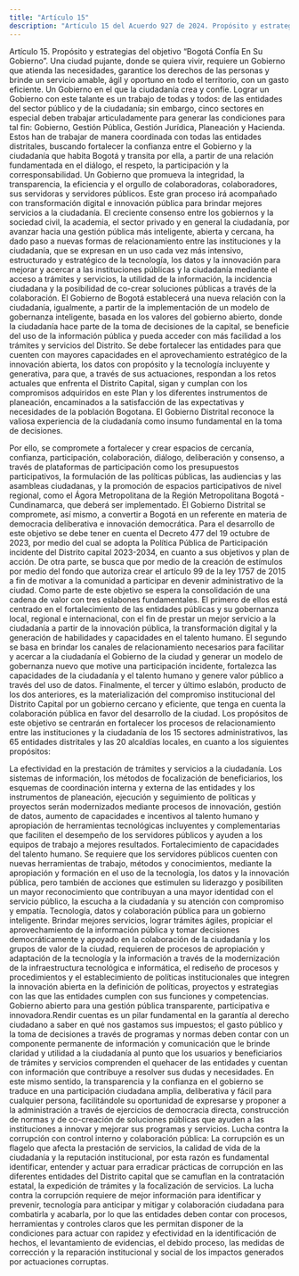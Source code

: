 ```yaml
---
title: "Artículo 15"
description: "Artículo 15 del Acuerdo 927 de 2024. Propósito y estrategias del objetivo “Bogotá Confía En Su Gobierno”."
---
```


Artículo 15. Propósito y estrategias del objetivo “Bogotá Confía En Su Gobierno”. Una ciudad pujante, donde se quiera vivir, requiere un Gobierno que atienda las necesidades, garantice los derechos de las personas y brinde un servicio amable, ágil y oportuno en todo el territorio, con un gasto eficiente. Un Gobierno en el que la ciudadanía crea y confíe. Lograr un Gobierno con este talante es un trabajo de todas y todos: de las entidades del sector público y de la ciudadanía; sin embargo, cinco sectores en especial deben trabajar articuladamente para generar las condiciones para tal fin: Gobierno, Gestión Pública, Gestión Jurídica, Planeación y Hacienda. Estos han de trabajar de manera coordinada con todas las entidades distritales, buscando fortalecer la confianza entre el Gobierno y la ciudadanía que habita Bogotá y transita por ella, a partir de una relación fundamentada en el diálogo, el respeto, la participación y la corresponsabilidad. Un Gobierno que promueva la integridad, la transparencia, la eficiencia y el orgullo de colaboradoras, colaboradores, sus servidoras y servidores públicos. Este gran proceso irá acompañado con transformación digital e innovación pública para brindar mejores servicios a la ciudadanía. El creciente consenso entre los gobiernos y la sociedad civil, la academia, el sector privado y en general la ciudadanía, por avanzar hacia una gestión pública más inteligente, abierta y cercana, ha dado paso a nuevas formas de relacionamiento entre las instituciones y la ciudadanía, que se expresan en un uso cada vez más intensivo, estructurado y estratégico de la tecnología, los datos y la innovación para mejorar y acercar a las instituciones públicas y la ciudadanía mediante el acceso a trámites y servicios, la utilidad de la información, la incidencia ciudadana y la posibilidad de co-crear soluciones públicas a través de la colaboración. El Gobierno de Bogotá establecerá una nueva relación con la ciudadanía, igualmente, a partir de la implementación de un modelo de gobernanza inteligente, basada en los valores del gobierno abierto, donde la ciudadanía hace parte de la toma de decisiones de la capital, se beneficie del uso de la información pública y pueda acceder con más facilidad a los trámites y servicios del Distrito. Se debe fortalecer las entidades para que cuenten con mayores capacidades en el aprovechamiento estratégico de la innovación abierta, los datos con propósito y la tecnología incluyente y generativa, para que, a través de sus actuaciones, respondan a los retos actuales que enfrenta el Distrito Capital, sigan y cumplan con los compromisos adquiridos en este Plan y los diferentes instrumentos de planeación, encaminados a la satisfacción de las expectativas y necesidades de la población Bogotana. El Gobierno Distrital reconoce la valiosa experiencia de la ciudadanía como insumo fundamental en la toma de decisiones.
 
Por ello, se compromete a fortalecer y crear espacios de cercanía, confianza, participación, colaboración, diálogo, deliberación y consenso, a través de plataformas de participación como los presupuestos participativos, la formulación de las políticas públicas, las audiencias y las asambleas ciudadanas, y la promoción de espacios participativos de nivel regional, como el Ágora Metropolitana de la Región Metropolitana Bogotá - Cundinamarca, que deberá ser implementado. El Gobierno Distrital se compromete, así mismo, a convertir a Bogotá en un referente en materia de democracia deliberativa e innovación democrática. Para el desarrollo de este objetivo se debe tener en cuenta el Decreto 477 del 19 octubre de 2023, por medio del cual se adopta la Política Pública de Participación incidente del Distrito capital 2023-2034, en cuanto a sus objetivos y plan de acción. De otra parte, se busca que por medio de la creación de estímulos por medio del fondo que autoriza crear el artículo 99 de la ley 1757 de 2015 a fin de motivar a la comunidad a participar en devenir administrativo de la ciudad. Como parte de este objetivo se espera la consolidación de una cadena de valor con tres eslabones fundamentales. El primero de ellos está centrado en el fortalecimiento de las entidades públicas y su gobernanza local, regional e internacional, con el fin de prestar un mejor servicio a la ciudadanía a partir de la innovación pública, la transformación digital y la generación de habilidades y capacidades en el talento humano. El segundo se basa en brindar los canales de relacionamiento necesarios para facilitar y acercar a la ciudadanía el Gobierno de la ciudad y generar un modelo de gobernanza nuevo que motive una participación incidente, fortalezca las capacidades de la ciudadanía y el talento humano y genere valor público a través del uso de datos. Finalmente, el tercer y último eslabón, producto de los dos anteriores, es la materialización del compromiso institucional del Distrito Capital por un gobierno cercano y eficiente, que tenga en cuenta la colaboración pública en favor del desarrollo de la ciudad. Los propósitos de este objetivo se centrarán en fortalecer los procesos de relacionamiento entre las instituciones y la ciudadanía de los 15 sectores administrativos, las 65 entidades distritales y las 20 alcaldías locales, en cuanto a los siguientes propósitos:
 
La efectividad en la prestación de trámites y servicios a la ciudadanía. Los sistemas de información, los métodos de focalización de beneficiarios, los esquemas de coordinación interna y externa de las entidades y los instrumentos de planeación, ejecución y seguimiento de políticas y proyectos serán modernizados mediante procesos de innovación, gestión de datos, aumento de capacidades e incentivos al talento humano y apropiación de herramientas tecnológicas incluyentes y complementarias que faciliten el desempeño de los servidores públicos y ayuden a los equipos de trabajo a mejores resultados.
Fortalecimiento de capacidades del talento humano. Se requiere que los servidores públicos cuenten con nuevas herramientas de trabajo, métodos y conocimientos, mediante la apropiación y formación en el uso de la tecnología, los datos y la innovación pública, pero también de acciones que estimulen su liderazgo y posibiliten un mayor reconocimiento que contribuyan a una mayor identidad con el servicio público, la escucha a la ciudadanía y su atención con compromiso y empatía.
Tecnología, datos y colaboración pública para un gobierno inteligente. Brindar mejores servicios, lograr trámites ágiles, propiciar el aprovechamiento de la información pública y tomar decisiones democráticamente y apoyado en la colaboración de la ciudadanía y los grupos de valor de la ciudad, requieren de procesos de apropiación y adaptación de la tecnología y la información a través de la modernización de la infraestructura tecnológica e informática, el rediseño de procesos y procedimientos y el establecimiento de políticas institucionales que integren la innovación abierta en la definición de políticas, proyectos y estrategias con las que las entidades cumplen con sus funciones y competencias.
Gobierno abierto para una gestión pública transparente, participativa e innovadora.Rendir cuentas es un pilar fundamental en la garantía al derecho ciudadano a saber en qué nos gastamos sus impuestos; el gasto público y la toma de decisiones a través de programas y normas deben contar con un componente permanente de información y comunicación que le brinde claridad y utilidad a la ciudadanía al punto que los usuarios y beneficiarios de trámites y servicios comprenden el quehacer de las entidades y cuentan con información que contribuye a resolver sus dudas y necesidades. En este mismo sentido, la transparencia y la confianza en el gobierno se traduce en una participación ciudadana amplia, deliberativa y fácil para cualquier persona, facilitándole su oportunidad de expresarse y proponer a la administración a través de ejercicios de democracia directa, construcción de normas y de co-creación de soluciones públicas que ayuden a las instituciones a innovar y mejorar sus programas y servicios.
Lucha contra la corrupción con control interno y colaboración pública: La corrupción es un flagelo que afecta la prestación de servicios, la calidad de vida de la ciudadanía y la reputación institucional, por esta razón es fundamental identificar, entender y actuar para erradicar prácticas de corrupción en las diferentes entidades del Distrito capital que se camuflan en la contratación estatal, la expedición de trámites y la focalización de servicios. La lucha contra la corrupción requiere de mejor información para identificar y prevenir, tecnología para anticipar y mitigar y colaboración ciudadana para combatirla y acabarla, por lo que las entidades deben contar con procesos, herramientas y controles claros que les permitan disponer de la condiciones para actuar con rapidez y efectividad en la identificación de hechos, el levantamiento de evidencias, el debido proceso, las medidas de corrección y la reparación institucional y social de los impactos generados por actuaciones corruptas.